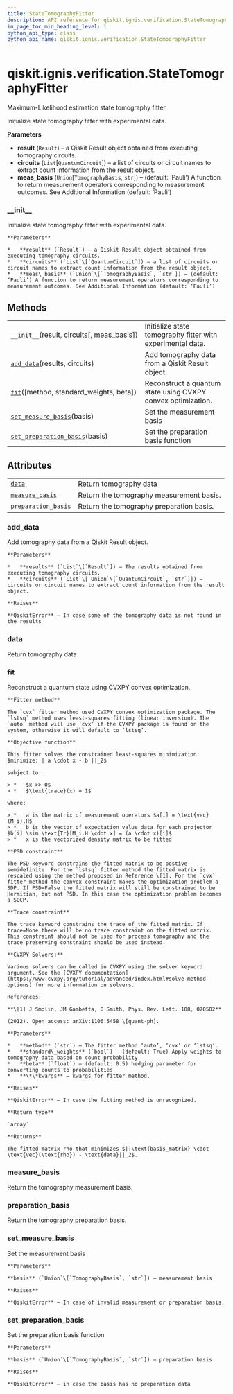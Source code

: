 ```yaml
---
title: StateTomographyFitter
description: API reference for qiskit.ignis.verification.StateTomographyFitter
in_page_toc_min_heading_level: 1
python_api_type: class
python_api_name: qiskit.ignis.verification.StateTomographyFitter
---
```


<span id="qiskit-ignis-verification-statetomographyfitter" />

# qiskit.ignis.verification.StateTomographyFitter

<Class id="qiskit.ignis.verification.StateTomographyFitter" isDedicatedPage={true} github="https://github.com/qiskit-community/qiskit-ignis/tree/stable/0.6/qiskit/ignis/verification/tomography/fitters/state_fitter.py" signature="StateTomographyFitter(result, circuits, meas_basis='Pauli')" modifiers="class">
  Maximum-Likelihood estimation state tomography fitter.

  Initialize state tomography fitter with experimental data.

  **Parameters**

  *   **result** (`Result`) – a Qiskit Result object obtained from executing tomography circuits.
  *   **circuits** (`List`\[`QuantumCircuit`]) – a list of circuits or circuit names to extract count information from the result object.
  *   **meas\_basis** (`Union`\[`TomographyBasis`, `str`]) – (default: ‘Pauli’) A function to return measurement operators corresponding to measurement outcomes. See Additional Information (default: ‘Pauli’)

  ### \_\_init\_\_

  <Function id="qiskit.ignis.verification.StateTomographyFitter.__init__" signature="__init__(result, circuits, meas_basis='Pauli')">
    Initialize state tomography fitter with experimental data.

    **Parameters**

    *   **result** (`Result`) – a Qiskit Result object obtained from executing tomography circuits.
    *   **circuits** (`List`\[`QuantumCircuit`]) – a list of circuits or circuit names to extract count information from the result object.
    *   **meas\_basis** (`Union`\[`TomographyBasis`, `str`]) – (default: ‘Pauli’) A function to return measurement operators corresponding to measurement outcomes. See Additional Information (default: ‘Pauli’)
  </Function>

  ## Methods

  |                                                                                                                                                                                  |                                                              |
  | -------------------------------------------------------------------------------------------------------------------------------------------------------------------------------- | ------------------------------------------------------------ |
  | [`__init__`](#qiskit.ignis.verification.StateTomographyFitter.__init__ "qiskit.ignis.verification.StateTomographyFitter.__init__")(result, circuits\[, meas\_basis])             | Initialize state tomography fitter with experimental data.   |
  | [`add_data`](#qiskit.ignis.verification.StateTomographyFitter.add_data "qiskit.ignis.verification.StateTomographyFitter.add_data")(results, circuits)                            | Add tomography data from a Qiskit Result object.             |
  | [`fit`](#qiskit.ignis.verification.StateTomographyFitter.fit "qiskit.ignis.verification.StateTomographyFitter.fit")(\[method, standard\_weights, beta])                          | Reconstruct a quantum state using CVXPY convex optimization. |
  | [`set_measure_basis`](#qiskit.ignis.verification.StateTomographyFitter.set_measure_basis "qiskit.ignis.verification.StateTomographyFitter.set_measure_basis")(basis)             | Set the measurement basis                                    |
  | [`set_preparation_basis`](#qiskit.ignis.verification.StateTomographyFitter.set_preparation_basis "qiskit.ignis.verification.StateTomographyFitter.set_preparation_basis")(basis) | Set the preparation basis function                           |

  ## Attributes

  |                                                                                                                                                               |                                          |
  | ------------------------------------------------------------------------------------------------------------------------------------------------------------- | ---------------------------------------- |
  | [`data`](#qiskit.ignis.verification.StateTomographyFitter.data "qiskit.ignis.verification.StateTomographyFitter.data")                                        | Return tomography data                   |
  | [`measure_basis`](#qiskit.ignis.verification.StateTomographyFitter.measure_basis "qiskit.ignis.verification.StateTomographyFitter.measure_basis")             | Return the tomography measurement basis. |
  | [`preparation_basis`](#qiskit.ignis.verification.StateTomographyFitter.preparation_basis "qiskit.ignis.verification.StateTomographyFitter.preparation_basis") | Return the tomography preparation basis. |

  ### add\_data

  <Function id="qiskit.ignis.verification.StateTomographyFitter.add_data" signature="add_data(results, circuits)">
    Add tomography data from a Qiskit Result object.

    **Parameters**

    *   **results** (`List`\[`Result`]) – The results obtained from executing tomography circuits.
    *   **circuits** (`List`\[`Union`\[`QuantumCircuit`, `str`]]) – circuits or circuit names to extract count information from the result object.

    **Raises**

    **QiskitError** – In case some of the tomography data is not found in the results
  </Function>

  ### data

  <Attribute id="qiskit.ignis.verification.StateTomographyFitter.data">
    Return tomography data
  </Attribute>

  ### fit

  <Function id="qiskit.ignis.verification.StateTomographyFitter.fit" signature="fit(method='auto', standard_weights=True, beta=0.5, **kwargs)">
    Reconstruct a quantum state using CVXPY convex optimization.

    **Fitter method**

    The `cvx` fitter method used CVXPY convex optimization package. The `lstsq` method uses least-squares fitting (linear inversion). The `auto` method will use ‘cvx’ if the CVXPY package is found on the system, otherwise it will default to ‘lstsq’.

    **Objective function**

    This fitter solves the constrained least-squares minimization: $minimize: ||a \cdot x - b ||_2$

    subject to:

    > *   $x >> 0$
    > *   $\text{trace}(x) = 1$

    where:

    > *   a is the matrix of measurement operators $a[i] = \text{vec}(M_i).H$
    > *   b is the vector of expectation value data for each projector $b[i] \sim \text{Tr}[M_i.H \cdot x] = (a \cdot x)[i]$
    > *   x is the vectorized density matrix to be fitted

    **PSD constraint**

    The PSD keyword constrains the fitted matrix to be postive-semidefinite. For the `lstsq` fitter method the fitted matrix is rescaled using the method proposed in Reference \[1]. For the `cvx` fitter method the convex constraint makes the optimization problem a SDP. If PSD=False the fitted matrix will still be constrained to be Hermitian, but not PSD. In this case the optimization problem becomes a SOCP.

    **Trace constraint**

    The trace keyword constrains the trace of the fitted matrix. If trace=None there will be no trace constraint on the fitted matrix. This constraint should not be used for process tomography and the trace preserving constraint should be used instead.

    **CVXPY Solvers:**

    Various solvers can be called in CVXPY using the solver keyword argument. See the [CVXPY documentation](https://www.cvxpy.org/tutorial/advanced/index.html#solve-method-options) for more information on solvers.

    References:

    **\[1] J Smolin, JM Gambetta, G Smith, Phys. Rev. Lett. 108, 070502**

    (2012). Open access: arXiv:1106.5458 \[quant-ph].

    **Parameters**

    *   **method** (`str`) – The fitter method ‘auto’, ‘cvx’ or ‘lstsq’.
    *   **standard\_weights** (`bool`) – (default: True) Apply weights to tomography data based on count probability
    *   **beta** (`float`) – (default: 0.5) hedging parameter for converting counts to probabilities
    *   **\*\*kwargs** – kwargs for fitter method.

    **Raises**

    **QiskitError** – In case the fitting method is unrecognized.

    **Return type**

    `array`

    **Returns**

    The fitted matrix rho that minimizes $||\text{basis_matrix} \cdot \text{vec}(\text{rho}) - \text{data}||_2$.
  </Function>

  ### measure\_basis

  <Attribute id="qiskit.ignis.verification.StateTomographyFitter.measure_basis">
    Return the tomography measurement basis.
  </Attribute>

  ### preparation\_basis

  <Attribute id="qiskit.ignis.verification.StateTomographyFitter.preparation_basis">
    Return the tomography preparation basis.
  </Attribute>

  ### set\_measure\_basis

  <Function id="qiskit.ignis.verification.StateTomographyFitter.set_measure_basis" signature="set_measure_basis(basis)">
    Set the measurement basis

    **Parameters**

    **basis** (`Union`\[`TomographyBasis`, `str`]) – measurement basis

    **Raises**

    **QiskitError** – In case of invalid measurement or preparation basis.
  </Function>

  ### set\_preparation\_basis

  <Function id="qiskit.ignis.verification.StateTomographyFitter.set_preparation_basis" signature="set_preparation_basis(basis)">
    Set the preparation basis function

    **Parameters**

    **basis** (`Union`\[`TomographyBasis`, `str`]) – preparation basis

    **Raises**

    **QiskitError** – in case the basis has no preperation data
  </Function>
</Class>

